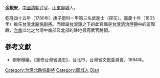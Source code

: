 '''金殿安'''，[[中國|中國]][[清朝|清朝]]武官，[[山東|山東]][[聊城|聊城]]人。

乾隆四十五年（1780年）庚子恩科一甲第三名武進士（探花）。嘉慶十年（1805年）擔任[[台灣北路協|台灣北路協]][[副將|副將]]。而隸屬[[台灣鎮|台灣鎮]]之下的此官職是[[台灣清治時期|台灣清治時期]]中的這階段，[[台南|台南]]以北之台灣中南部及北部的駐地最高武官將領。

==參考文獻==
*劉寧顏編，《重修台灣省通志》，台北市，台灣省文獻委員會，1994年。

{{start box}}
{{s-off}}
{{s-before|[[海隆阿|海隆阿]]}}
{{s-title|[[台灣北路協|台灣北路協]][[副將|副將]]|1805年上任}}
{{s-after|[[盧植_(清)|盧植 (清)]]}}
{{end box}}

{{乾隆四十五年庚子恩科武殿試金榜}}
{{DEFAULTSORT:Jin金}}
[[Category:台灣北路協副將|Category:台灣北路協副將]]
[[Category:聊城人|Category:聊城人]]
[[Category:金姓|Dian]]